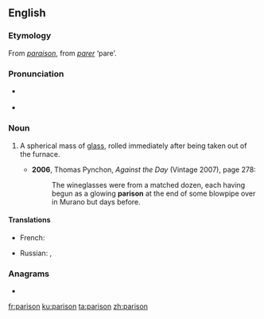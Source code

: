 ==English==

===Etymology===
From {{etyl|fr|en}} ''[[paraison]]'', from ''[[parer]]'' ‘pare’.

===Pronunciation===
* {{a|UK}} {{IPA|/ˈpæɹɪsən/|lang=en}}
* {{a|US}} {{IPA|/ˈpɛɹəsən/|lang=en}}

===Noun===
{{en-noun}}

# {{lb|en|glassblowing}} A spherical mass of [[glass]], rolled immediately after being taken out of the furnace.
#* '''2006''', Thomas Pynchon, ''Against the Day'' (Vintage 2007), page 278:
#*: The wineglasses were from a matched dozen, each having begun as a glowing '''parison''' at the end of some blowpipe over in Murano but days before.

====Translations====
{{trans-top|primary mass in glassblowing}}
* French: {{t+|fr|paraison|f}}
{{trans-mid}}
* Russian: {{t+|ru|ба́ночка|f}}, {{t+|ru|пу́лька|f}}
{{trans-bottom}}

===Anagrams===
* {{l|en|pansori}}

[[fr:parison]]
[[ku:parison]]
[[ta:parison]]
[[zh:parison]]